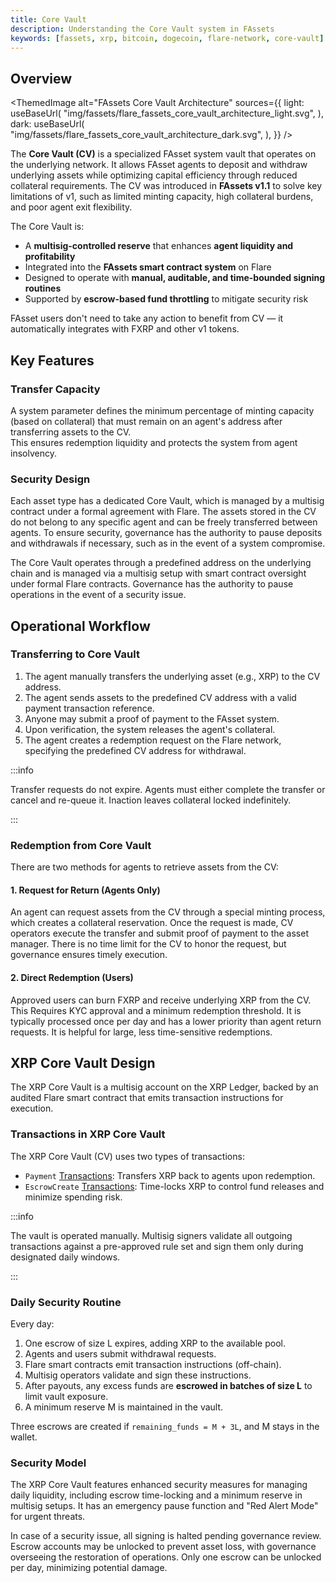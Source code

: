 ```yaml
---
title: Core Vault
description: Understanding the Core Vault system in FAssets
keywords: [fassets, xrp, bitcoin, dogecoin, flare-network, core-vault]
---
```



## Overview

<ThemedImage
  alt="FAssets Core Vault Architecture"
  sources={{
    light: useBaseUrl(
      "img/fassets/flare_fassets_core_vault_architecture_light.svg",
    ),
    dark: useBaseUrl(
      "img/fassets/flare_fassets_core_vault_architecture_dark.svg",
    ),
  }}
/>

The **Core Vault (CV)** is a specialized FAsset system vault that operates on the underlying network.
It allows FAsset agents to deposit and withdraw underlying assets while optimizing capital efficiency through reduced collateral requirements.
The CV was introduced in **FAssets v1.1** to solve key limitations of v1, such as limited minting capacity, high collateral burdens, and poor agent exit flexibility.

The Core Vault is:

- A **multisig-controlled reserve** that enhances **agent liquidity and profitability**
- Integrated into the **FAssets smart contract system** on Flare
- Designed to operate with **manual, auditable, and time-bounded signing routines**
- Supported by **escrow-based fund throttling** to mitigate security risk

FAsset users don't need to take any action to benefit from CV — it automatically integrates with FXRP and other v1 tokens.

## Key Features

### Transfer Capacity

A system parameter defines the minimum percentage of minting capacity (based on collateral) that must remain on an agent's address after transferring assets to the CV.  
This ensures redemption liquidity and protects the system from agent insolvency.

### Security Design

Each asset type has a dedicated Core Vault, which is managed by a multisig contract under a formal agreement with Flare.
The assets stored in the CV do not belong to any specific agent and can be freely transferred between agents.
To ensure security, governance has the authority to pause deposits and withdrawals if necessary, such as in the event of a system compromise.

The Core Vault operates through a predefined address on the underlying chain and is managed via a multisig setup with smart contract oversight under formal Flare contracts.
Governance has the authority to pause operations in the event of a security issue.

## Operational Workflow

### Transferring to Core Vault

1. The agent manually transfers the underlying asset (e.g., XRP) to the CV address.
2. The agent sends assets to the predefined CV address with a valid payment transaction reference.
3. Anyone may submit a proof of payment to the FAsset system.
4. Upon verification, the system releases the agent's collateral.
5. The agent creates a redemption request on the Flare network, specifying the predefined CV address for withdrawal.

:::info

Transfer requests do not expire. Agents must either complete the transfer or cancel and re-queue it. Inaction leaves collateral locked indefinitely.

:::

### Redemption from Core Vault

There are two methods for agents to retrieve assets from the CV:

#### 1. Request for Return (Agents Only)

An agent can request assets from the CV through a special minting process, which creates a collateral reservation.
Once the request is made, CV operators execute the transfer and submit proof of payment to the asset manager.
There is no time limit for the CV to honor the request, but governance ensures timely execution.

#### 2. Direct Redemption (Users)

Approved users can burn FXRP and receive underlying XRP from the CV.
This Requires KYC approval and a minimum redemption threshold.
It is typically processed once per day and has a lower priority than agent return requests.
It is helpful for large, less time-sensitive redemptions.

## XRP Core Vault Design

The XRP Core Vault is a multisig account on the XRP Ledger, backed by an audited Flare smart contract that emits transaction instructions for execution.

### Transactions in XRP Core Vault

The XRP Core Vault (CV) uses two types of transactions:

- `Payment` [Transactions](https://xrpl.org/docs/references/protocol/transactions/types/payment): Transfers XRP back to agents upon redemption.
- `EscrowCreate` [Transactions](https://xrpl.org/docs/references/protocol/transactions/types/escrowcreate): Time-locks XRP to control fund releases and minimize spending risk.

:::info

The vault is operated manually.
Multisig signers validate all outgoing transactions against a pre-approved rule set and sign them only during designated daily windows.

:::

### Daily Security Routine

Every day:

1. One escrow of size L expires, adding XRP to the available pool.
2. Agents and users submit withdrawal requests.
3. Flare smart contracts emit transaction instructions (off-chain).
4. Multisig operators validate and sign these instructions.
5. After payouts, any excess funds are **escrowed in batches of size L** to limit vault exposure.
6. A minimum reserve M is maintained in the vault.

Three escrows are created if `remaining_funds = M + 3L`, and M stays in the wallet.

### Security Model

The XRP Core Vault features enhanced security measures for managing daily liquidity, including escrow time-locking and a minimum reserve in multisig setups. It has an emergency pause function and "Red Alert Mode" for urgent threats.

In case of a security issue, all signing is halted pending governance review. Escrow accounts may be unlocked to prevent asset loss, with governance overseeing the restoration of operations. Only one escrow can be unlocked per day, minimizing potential damage.
